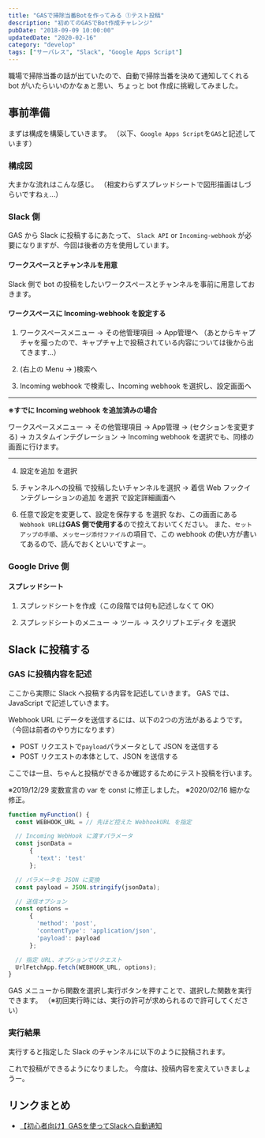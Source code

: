 ```yaml
---
title: "GASで掃除当番Botを作ってみる ①テスト投稿"
description: "初めてのGASでBot作成チャレンジ"
pubDate: "2018-09-09 10:00:00"
updatedDate: "2020-02-16"
category: "develop"
tags: ["サーバレス", "Slack", "Google Apps Script"]
---
```


職場で掃除当番の話が出ていたので、自動で掃除当番を決めて通知してくれる bot がいたらいいのかなぁと思い、ちょっと bot 作成に挑戦してみました。


## 事前準備
まずは構成を構築していきます。
（以下、`Google Apps Script`を`GAS`と記述しています）

### 構成図
大まかな流れはこんな感じ。
（相変わらずスプレッドシートで図形描画はしづらいですねぇ...）
<ImageWrapper src="screenshots/2018/cleaning-duty/architecture.png" alt="構成図" />

### Slack 側
GAS から Slack に投稿するにあたって、
`Slack API` or `Incoming-webhook` が必要になりますが、今回は後者の方を使用しています。

#### ワークスペースとチャンネルを用意
Slack 側で bot の投稿をしたいワークスペースとチャンネルを事前に用意しておきます。

#### ワークスペースに Incoming-webhook を設定する
1. ワークスペースメニュー → その他管理項目 → App管理へ
 （あとからキャプチャを撮ったので、キャプチャ上で投稿されている内容については後から出てきます...）
<ImageWrapper class="w-[60%]" src="screenshots/2018/cleaning-duty/incoming-webhook-setting.png" alt="Slackの設定からApp管理へ行くまで" />

2. (右上の Menu → )検索へ

3. Incoming webhook で検索し、Incoming webhook を選択し、設定画面へ
<ImageWrapper class="w-[60%]" src="screenshots/2018/cleaning-duty/incoming-webhook-search.png" alt="アプリ検索画面" />

---
**※すでに Incoming webhook を追加済みの場合**

ワークスペースメニュー
→ その他管理項目
→ App管理
→ (セクションを変更する)
→ カスタムインテグレーション
→ Incoming webhook
を選択でも、同様の画面に行けます。

---

4. 設定を追加 を選択

5. チャンネルへの投稿 で投稿したいチャンネルを選択 → 着信 Web フックインテグレーションの追加 を選択 で設定詳細画面へ

6. 任意で設定を変更して、設定を保存する を選択
なお、この画面にある`Webhook URL`は**GAS 側で使用する**ので控えておいてください。
また、`セットアップの手順`、`メッセージ添付ファイル`の項目で、この webhook の使い方が書いてあるので、読んでおくといいですよー。

### Google Drive 側
#### スプレッドシート
1. スプレッドシートを作成（この段階では何も記述しなくて OK）

2. スプレッドシートのメニュー → ツール → スクリプトエディタ を選択

## Slack に投稿する
### GAS に投稿内容を記述
ここから実際に Slack へ投稿する内容を記述していきます。
GAS では、JavaScript で記述していきます。

Webhook URL にデータを送信するには、以下の2つの方法があるようです。
（今回は前者のやり方になります）
- POST リクエストで`payload`パラメータとして JSON を送信する
- POST リクエストの本体として、JSON を送信する

ここでは一旦、ちゃんと投稿ができるか確認するためにテスト投稿を行います。

※2019/12/29 変数宣言の var を const に修正しました。
※2020/02/16 細かな修正。

```javascript
function myFunction() {
  const WEBHOOK_URL = // 先ほど控えた WebhookURL を指定

  // Incoming WebHook に渡すパラメータ
  const jsonData =
      {
        'text': 'test'
      };

  // パラメータを JSON に変換
  const payload = JSON.stringify(jsonData);

  // 送信オプション
  const options =
      {
        'method': 'post',
        'contentType': 'application/json',
        'payload': payload
      };

  // 指定 URL、オプションでリクエスト
  UrlFetchApp.fetch(WEBHOOK_URL, options);
}
```
GAS メニューから関数を選択し実行ボタンを押すことで、選択した関数を実行できます。
（※初回実行時には、実行の許可が求められるので許可してください）

### 実行結果
実行すると指定した Slack のチャンネルに以下のように投稿されます。
<ImageWrapper class="w-[80%]" src="screenshots/2018/cleaning-duty/incoming-webHook-test.png" alt="Slack投稿結果" />

これで投稿ができるようになりました。
今度は、投稿内容を変えていきましょうー。

## リンクまとめ
- [【初心者向け】GASを使ってSlackへ自動通知](https://qiita.com/chihiro/items/c7b11abc78f5d806c3a8)
